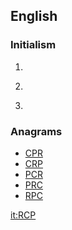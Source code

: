 ==English==
{{wikipedia}}

===Initialism===
{{en-initialism}}

# {{initialism of|w:Reinforced Concrete Pipe|Reinforced Concrete Pipe}}
# {{politics}} {{initialism of|w:Revolutionary Communist Party|Revolutionary Communist Party}}
# {{software}} {{initialism of|w:Rich Client Platform|Rich Client Platform}}

===Anagrams===
* [[CPR#English|CPR]] 
* [[CRP#English|CRP]]
* [[PCR#English|PCR]]
* [[PRC#English|PRC]]
* [[RPC#English|RPC]]

[[it:RCP]]
